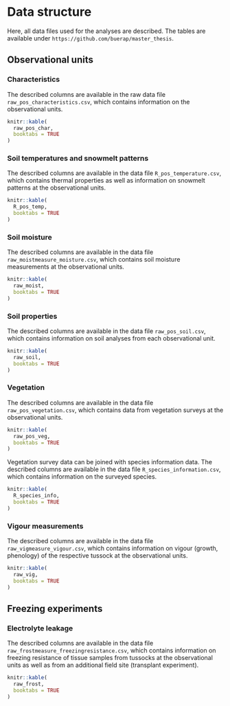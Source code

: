 # Data structure {}

Here, all data files used for the analyses are described. The tables are available under `https://github.com/buerap/master_thesis`.

## Observational units {}
### Characteristics {}
The described columns are available in the raw data file `raw_pos_characteristics.csv`, which contains information on the observational units.
```r
knitr::kable(
  raw_pos_char,
  booktabs = TRUE
)
```

### Soil temperatures and snowmelt patterns {}
The described columns are available in the data file `R_pos_temperature.csv`, which contains thermal properties as well as information on snowmelt patterns at the observational units.
```r
knitr::kable(
  R_pos_temp,
  booktabs = TRUE
)
```

### Soil moisture {}
The described columns are available in the data file `raw_moistmeasure_moisture.csv`, which contains soil moisture measurements at the observational units.
```r
knitr::kable(
  raw_moist,
  booktabs = TRUE
)
```

### Soil properties {}
The described columns are available in the data file `raw_pos_soil.csv`, which contains information on soil analyses from each observational unit.
```r
knitr::kable(
  raw_soil,
  booktabs = TRUE
)
```

### Vegetation {}
The described columns are available in the data file `raw_pos_vegetation.csv`, which contains data from vegetation surveys at the observational units.
```r
knitr::kable(
  raw_pos_veg,
  booktabs = TRUE
)
```

Vegetation survey data can be joined with species information data. The described columns are available in the data file `R_species_information.csv`, which contains information on the surveyed species.
```r
knitr::kable(
  R_species_info,
  booktabs = TRUE
)
```

### Vigour measurements {}
The described columns are available in the data file `raw_vigmeasure_vigour.csv`, which contains information on vigour (growth, phenology) of the respective tussock at the observational units.
```r
knitr::kable(
  raw_vig,
  booktabs = TRUE
)
```

## Freezing experiments {}
### Electrolyte leakage {}
The described columns are available in the data file `raw_frostmeasure_freezingresistance.csv`, which contains information on freezing resistance of tissue samples from tussocks at the observational units as well as from an additional field site (transplant experiment).
```r
knitr::kable(
  raw_frost,
  booktabs = TRUE
)
```




